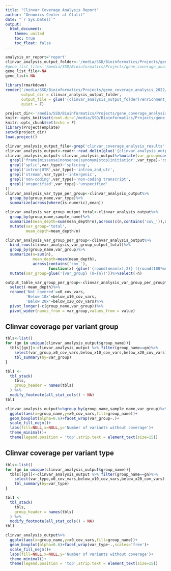 ```yaml
---
title: "Clinvar Coverage Analysis Report"
author: "Genomics Center at Clalit"
date: "`r Sys.Date()`"
output: 
  html_document:
    theme: united
    toc: true
    toc_float: false
---
```

```r
analysis_or_report='report'
clinvar_analysis_output_folder<-'/media/SSD/Bioinformatics/Projects/gene_coverage_analysis_2022/output/enrichment_kit_comp_clinvar_coverage_analysis_2022-06-20/'
#gene_list_file<-'/media/SSD/Bioinformatics/Projects/gene_coverage_analysis_2022/data/gene_lists/LVNC.csv'
gene_list_file<-NA
gene_list<-NA
```


```r
library(rmarkdown)
render('/media/SSD/Bioinformatics/Projects/gene_coverage_analysis_2022/src/clinvar_coverage_analysis_report.Rmd', 
       output_dir = clinvar_analysis_output_folder,
       output_file = glue('{clinvar_analysis_output_folder}/enrichment_kit_comp_clinvar_coverage_by_bam_report.{Sys.Date()}.html'),
       quiet = F)
```

```r

project_dir<-'/media/SSD/Bioinformatics/Projects/gene_coverage_analysis_2022/'
knitr::opts_knit$set(root.dir='/media/SSD/Bioinformatics/Projects/gene_coverage_analysis_2022/')
knitr::opts_chunk$set(echo = F)
library(ProjectTemplate)
setwd(project_dir)
load.project()

```

```r
clinvar_analysis_output_file<-grep('clinvar_coverage_analysis_results',list.files(clinvar_analysis_output_folder),value=T)
clinvar_analysis_output<-readr::read_delim(glue('{clinvar_analysis_output_folder}/{clinvar_analysis_output_file}'))
clinvar_analysis_output<-clinvar_analysis_output%>%mutate(var_group=case_when(
  grepl('frame|missense|nonsense|synonym|stop|initiatior',var_type)~'cds variant',
  grepl('splic',var_type)~'splicing',
  grepl('intron|UTR',var_type)~'intron_and_utr',
  grepl('stream',var_type)~'intergenic',
  grepl('non-coding',var_type)~'non-coding transcript',
  grepl('unspecified',var_type)~'unspecified'
))
clinvar_analysis_var_type_per_group<-clinvar_analysis_output%>%
  group_by(group_name,var_type)%>%
  summarize(across(where(is.numeric),mean))

clinvar_analysis_var_group_output_total<-clinvar_analysis_output%>%
  group_by(group_name,sample_name)%>%
  summarize(mean_depth=sum(mean_depth*n),across(c(n,contains('cov_')),sum))%>%
  mutate(var_group='total',
         mean_depth=mean_depth/n)

clinvar_analysis_var_group_per_group<-clinvar_analysis_output%>%
  bind_rows(clinvar_analysis_var_group_output_total)%>%
  group_by(group_name,var_group)%>%
  summarize(n=sum(n),
            mean_depth=mean(mean_depth),
            across(contains('cov_'),
                   function(x) {glue('{round(mean(x),2)} ({round(100*mean(x)/n,3)}%)')}))%>%
  mutate(var_group=glue('{var_group} (n={n})'))%>%select(-n)

output_table_var_group_per_group<-clinvar_analysis_var_group_per_group%>%
  select(-mean_depth)%>%
  rename('Not covered'=x0_cov_vars,
         'Below 10x'=below_x10_cov_vars,
         'Below 20x'=below_x20_cov_vars)%>%
  pivot_longer(-c(group_name,var_group))%>%
  pivot_wider(names_from = var_group,values_from = value)


```

## Clinvar coverage per variant group

```r
tbls<-list()
for (gn in unique(clinvar_analysis_output$group_name)){
  tbls[[gn]]<-clinvar_analysis_output %>% filter(group_name==gn)%>%
    select(var_group,x0_cov_vars,below_x10_cov_vars,below_x20_cov_vars) %>% 
    tbl_summary(by=var_group)
}

tbl1 <-
  tbl_stack(
    tbls, 
    group_header = names(tbls)
  ) %>%
  modify_footnote(all_stat_cols() ~ NA)
tbl1
```

```r

clinvar_analysis_output%>%group_by(group_name,sample_name,var_group)%>%summarize(x0_cov_vars=sum(x0_cov_vars))%>%
  ggplot(aes(x=group_name,y=x0_cov_vars,fill=group_name))+
  geom_boxplot(alpha=0.6)+facet_wrap(var_group~.)+
  scale_fill_nejm()+
  labs(fill=NULL,x=NULL,y='Number of variants without coverage')+
  theme_minimal()+
  theme(legend.position = 'top',strip.text = element_text(size=15))

```

## Clinvar coverage per variant type

```r
tbls<-list()
for (gn in unique(clinvar_analysis_output$group_name)){
  tbls[[gn]]<-clinvar_analysis_output %>% filter(group_name==gn)%>%
    select(var_type,x0_cov_vars,below_x10_cov_vars,below_x20_cov_vars) %>% 
    tbl_summary(by=var_type)
}

tbl1 <-
  tbl_stack(
    tbls, 
    group_header = names(tbls)
  ) %>%
  modify_footnote(all_stat_cols() ~ NA)
tbl1
```

```r

clinvar_analysis_output%>%
  ggplot(aes(x=group_name,y=x0_cov_vars,fill=group_name))+
  geom_boxplot(alpha=0.6)+facet_wrap(var_type~.,scales='free')+
  scale_fill_nejm()+
  labs(fill=NULL,x=NULL,y='Number of variants without coverage')+
  theme_minimal()+
  theme(legend.position = 'top',strip.text = element_text(size=15))

```
